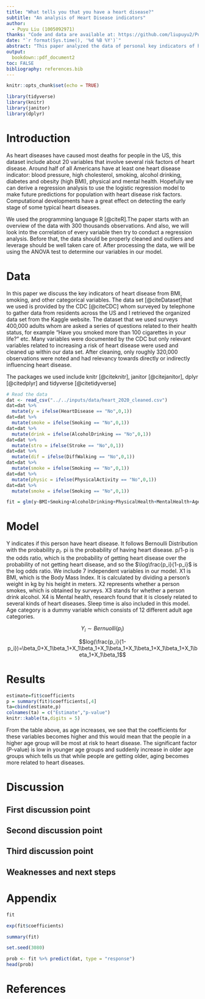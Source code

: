 ```yaml
---
title: "What tells you that you have a heart disease?"
subtitle: "An analysis of Heart Disease indicators"
author: 
  - Puyu Liu (1005092971)
thanks: "Code and data are available at: https://github.com/liupuyu2/Puyu-Liu."
date: "`r format(Sys.time(), '%d %B %Y')`"
abstract: "This paper analyzed the data of personal key indicators of heart disease. The result indicates that age, sex, BMI, etc are correlated to having a heart disease.  Based on the analysis, this paper consists of a linear regression analysis, with the use of the programming language R. Keywords: Heart Diseases, Physical health, Mental Health, kaggle, age & sex, stroke, Smoking, Alcohol Drinking"
output:
  bookdown::pdf_document2
toc: FALSE
bibliography: references.bib
---
```


```r
knitr::opts_chunk$set(echo = TRUE)

library(tidyverse)
library(knitr)
library(janitor)
library(dplyr)
```

# Introduction

As heart diseases have caused most deaths for people in the US, this dataset include about 20 variables that involve several risk factors of heart disease. Around half of all Americans have at least one heart disease indicator: blood pressure, high cholesterol, smoking, alcohol drinking, diabetes and obesity (high BMI), physical and mental health. Hopefully we can derive a regression analysis to use the logistic regression model to make future predictions for population with heart disease risk factors. Computational developments have a great effect on detecting the early stage of some typical heart diseases.

We used the programming language R [@citeR].The paper starts with an overview of the data with 300 thousands observations. And also, we will look into the correlation of every variable then try to conduct a regression analysis. Before that, the data should be properly cleaned and outliers and leverage should be well taken care of. After processing the data, we will be using the ANOVA test to determine our variables in our model.



# Data
In this paper we discuss the key indicators of heart disease from BMI, smoking, and other categorical variables. The data set [@citeDataset]that we used is provided by the CDC [@citeCDC] whom surveyed by telephone to gather data from residents across the US and I retrieved the organized data set from the Kaggle website. The dataset that we used surveys 400,000 adults whom are asked a series of questions related to their health status, for example "Have you smoked more than 100 cigarettes in your life?" etc. Many variables were documented by the CDC but only relevant variables related to increasing a risk of heart disease were used and cleaned up within our data set. After cleaning, only roughly 320,000 observations were noted and had relevancy towards directly or indirectly influencing heart disease. 

The packages we used include knitr [@citeknitr], janitor [@citejanitor], dplyr [@citedplyr] and tidyverse [@citetidyverse]


```r
# Read the data
dat <- read_csv("../../inputs/data/heart_2020_cleaned.csv")
dat=dat %>%
  mutate(y = ifelse(HeartDisease == "No",0,1))
dat=dat %>%
  mutate(smoke = ifelse(Smoking == "No",0,1))
dat=dat %>%
  mutate(drink = ifelse(AlcoholDrinking == "No",0,1))
dat=dat %>%
  mutate(stro = ifelse(Stroke == "No",0,1))
dat=dat %>%
  mutate(dif = ifelse(DiffWalking == "No",0,1))
dat=dat %>%
  mutate(smoke = ifelse(Smoking == "No",0,1))
dat=dat %>%
  mutate(physic = ifelse(PhysicalActivity == "No",0,1))
dat=dat %>%
  mutate(smoke = ifelse(Smoking == "No",0,1))

fit = glm(y~BMI+Smoking+AlcoholDrinking+PhysicalHealth+MentalHealth+AgeCategory+SleepTime,family = binomial, data = dat)
```





# Model


Y indicates if this person have heart disease. It follows Bernoulli Distribution with the probability $p_i$. pi is the probability of having heart disease.
p/1-p is the odds ratio, which is the probability of getting heart disease over the probability of not getting heart disease, and so the $\log\frac{p_i}{1-p_i}$ is the log odds ratio. We include 7 independent variables in our model. X1 is BMI, which is the Body Mass Index. It is calculated by dividing a person's weight in kg by his height in meters. X2 represents whether a person smokes, which is obtained by surveys. X3 stands for whether a person drink alcohol. X4 is Mental health, research found that it is closely related to several kinds of heart diseases. Sleep time is also included in this model. Age category is a dummy variable which consists of 12 different adult age categories.

$$Y_i\sim Bernuolli(p_i)$$

$$log(\frac{p_i}{1-p_i})=\beta_0+X_1\beta_1+X_1\beta_1+X_1\beta_1+X_1\beta_1+X_1\beta_1+X_1\beta_1+X_1\beta_1$$





# Results


```r
estimate=fit$coefficients
p = summary(fit)$coefficients[,4] 
ta=cbind(estimate,p)
colnames(ta) = c("Estimate","p-value")
knitr::kable(ta,digits = 5)

```
From the table above, as age increases, we see that the coefficients for these variables becomes higher and this would mean that the people in a higher age group will be most at risk to heart disease. The significant factor (P-value) is low in younger age groups and suddenly increase in older age groups which tells us that while people are getting older, aging becomes more related to heart diseases.

# Discussion

## First discussion point


## Second discussion point

## Third discussion point

## Weaknesses and next steps

\newpage

\appendix

# Appendix {-}



```r

fit
```



```r
exp(fit$coefficients)
```

```r
summary(fit)
```

```r
set.seed(3080)

prob <- fit %>% predict(dat, type = "response")
head(prob)
```






\newpage


# References


